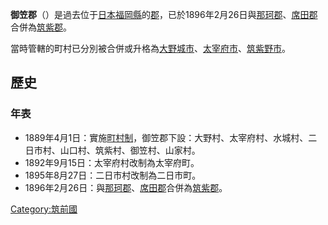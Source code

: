 {{日本郡 (廢除)
| 郡 = 御笠郡
| 日文原名 = 御笠郡
| 平假名 = みかさぐん
| 羅馬字拼音 = Mikasa-gun
| 地圖 = 
| 廢除時間 = 1896年2月26日
| 廢除理由 = 合併
| 廢除時處置 =  [[那珂郡_(筑前國)|那珂郡]]、'''御笠郡'''、[[席田郡_(筑前國)|席田郡]] → [[筑紫郡|筑紫郡]]
| 現在郡 = 筑紫郡
| 都道府縣 = 福岡縣
| 編號 = 
| 町 = 2
| 村 = 6
| 經度 = 
| 緯度 = 
| 註記 = 
|}}
'''御笠郡'''（{{jpn|j=御笠郡|hg=みかさぐん|rm=Mikasa gun|f=y}}）是過去位于[[日本|日本]][[福岡縣|福岡縣]]的[[郡|郡]]，已於1896年2月26日與[[那珂郡_(筑前國)|那珂郡]]、[[席田郡_(筑前國)|席田郡]]合併為[[筑紫郡|筑紫郡]]。

當時管轄的町村已分別被合併或升格為[[大野城市|大野城市]]、[[太宰府市|太宰府市]]、[[筑紫野市|筑紫野市]]。

==歷史==
===年表===
* 1889年4月1日：實施[[町村制|町村制]]，御笠郡下設：大野村、太宰府村、水城村、二日市村、山口村、筑紫村、御笠村、山家村。
* 1892年9月15日：太宰府村改制為太宰府町。
* 1895年8月27日：二日市村改制為二日市町。
* 1896年2月26日：與[[那珂郡_(筑前國)|那珂郡]]、[[席田郡_(筑前國)|席田郡]]合併為[[筑紫郡|筑紫郡]]。

{{筑紫二國的郡}}

[[Category:筑前國|Category:筑前國]]